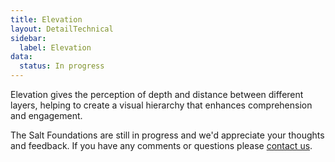 ```yaml
---
title: Elevation
layout: DetailTechnical
sidebar:
  label: Elevation
data:
  status: In progress
---
```


Elevation gives the perception of depth and distance between different layers, helping to create a visual hierarchy that enhances comprehension and engagement. 


<Callout title="Have some feedback?">

The Salt Foundations are still in progress and we'd appreciate your thoughts and feedback. If you have any comments or questions please [contact us](../support-and-contributions/index).

</Callout>
